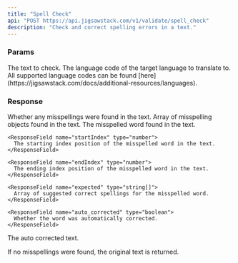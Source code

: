 ```yaml
---
title: "Spell Check"
api: "POST https://api.jigsawstack.com/v1/validate/spell_check"
description: "Check and correct spelling errors in a text."
---
```



### Params

<ParamField query="text" type="string" required>
  The text to check.
</ParamField>

<ParamField query="language_code" type="string" default="en">
  The language code of the target language to translate to. All supported
  language codes can be found
  [here](https://jigsawstack.com/docs/additional-resources/languages).
</ParamField>

<Snippet file="header.mdx" />

### Response

<BasicResponse />

<ResponseField name="misspellings_found" type="boolean">
  Whether any misspellings were found in the text.
</ResponseField>

<ResponseField name="misspellings" type="array">
  Array of misspelling objects found in the text.
  
  <Expandable title="Misspelling Object Properties">
    <ResponseField name="word" type="string | null">
      The misspelled word found in the text.
    </ResponseField>
    
    <ResponseField name="startIndex" type="number">
      The starting index position of the misspelled word in the text.
    </ResponseField>
    
    <ResponseField name="endIndex" type="number">
      The ending index position of the misspelled word in the text.
    </ResponseField>
    
    <ResponseField name="expected" type="string[]">
      Array of suggested correct spellings for the misspelled word.
    </ResponseField>
    
    <ResponseField name="auto_corrected" type="boolean">
      Whether the word was automatically corrected.
    </ResponseField>
  </Expandable>
</ResponseField>

<ResponseField name="auto_correct_text" type="string">
  The auto corrected text.

If no misspellings were found, the original text is returned.

</ResponseField>


<SpellcheckSnippet />
